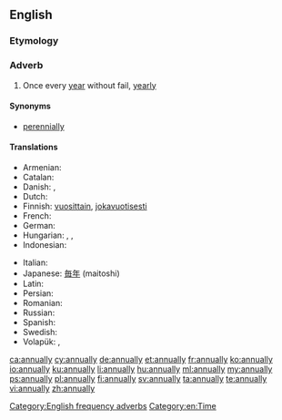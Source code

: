 ==English==

===Etymology===
{{suffix|annual|ly}}

===Adverb===
{{en-adv|-}}

# Once every [[year]] without fail, [[yearly]]

====Synonyms====
* [[perennially]]

====Translations====
{{trans-top|once every year}}
* Armenian: {{t-|hy|տարեկան|tr=tarekan}}
* Catalan: {{t+|ca|anualment}}
* Danish: {{t+|da|årlig}}, {{t-|da|årligt}}
* Dutch: {{t+|nl|jaarlijks}}
* Finnish: [[vuosittain]], [[jokavuotisesti]]
* French: {{t+|fr|annuellement}}
* German: {{t+|de|jährlich}}
* Hungarian: {{t-|hu|évenként}},  {{t+|hu|évente}},  {{t-|hu|minden évben}}
* Indonesian: {{t+|id|tahun|alt=tahunan}}
{{trans-mid}}
* Italian: {{t+|it|annualmente}}
* Japanese: [[毎年]] (maitoshi)
* Latin: {{t-|la|anniversarie}}
* Persian: {{t+|fa|سالانه|sc=fa-Arab}}
* Romanian: {{t-|ro|în mod anual}}
* Russian: {{t+|ru|ежегодно|tr=ježegódno}}
* Spanish: {{t+|es|anualmente}}
* Swedish: {{t+|sv|årligen}}
* Volapük: {{t+|vo|alyelo}}, {{t-|vo|alyeliko}}
{{trans-bottom}}

[[Category:English frequency adverbs]]
[[Category:en:Time]]

[[ca:annually]]
[[cy:annually]]
[[de:annually]]
[[et:annually]]
[[fr:annually]]
[[ko:annually]]
[[io:annually]]
[[ku:annually]]
[[li:annually]]
[[hu:annually]]
[[ml:annually]]
[[my:annually]]
[[ps:annually]]
[[pl:annually]]
[[fi:annually]]
[[sv:annually]]
[[ta:annually]]
[[te:annually]]
[[vi:annually]]
[[zh:annually]]